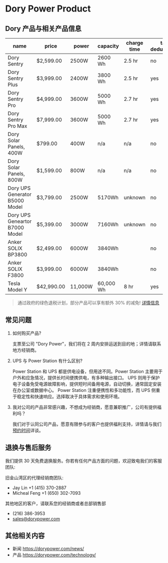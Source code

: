 # Dory Power Product

## Dory 产品与相关产品信息

| name                           | price      | power   | capacity  | charge time | tax deducation |
| ------------------------------ | ---------- | ------- | --------- | ----------- | -------------- |
| Dory Sentry                    | $2,599.00  | 2500W   | 2600 Wh   | 2.5 hr      | no             |
| Dory Sentry Plus               | $3,999.00  | 2400W   | 3800 Wh   | 2.5 hr      | yes            |
| Dory Sentry Pro                | $4,999.00  | 3600W   | 5000 Wh   | 2.7 hr      | yes            |
| Dory Sentry Pro Max            | $7,999.00  | 3600W   | 5000 Wh   | 2.7 hr      | yes            |
| Dory Solar Panels, 400W        | $799.00    | 400W    | n/a       | n/a         | no             |
| Dory Solar Panels, 800W        | $1,599.00  | 800W    | n/a       | n/a         | no             |
| Dory UPS Generator B5000 Model | $3,799.00  | 2500W   | 5170Wh    | unknown     | no             |
| Dory UPS Geneartor B7000 Model | $5,399.00  | 3000W   | 7160Wh    | unknown     | no             |
| Anker SOLIX BP3800             | $2,499.00  | 6000W   | 3840Wh    |             | no             |
| Anker SOLIX F3800              | $3,999.00  | 6000W   | 3840Wh    |             | no             |
| Tesla Model Y                  | $42,990.00 | 11,000W | 60,000 Wh | 8 hr        | yes            |

> 通过政府的绿色退税计划，部分产品可以享有额外 30% 的减免! [详情信息](https://kdhciddmbip.typeform.com/to/xuOBknLI)

## 常见问题

1. 如何购买产品?

   支票至公司 "Dory Power"，我们将在 2 周内安排运送到目的地；详情请联系地方经销商。

2. UPS 与 Power Station 有什么区别?

   Power Station 和 UPS 都是供电设备，但用途不同。Power Station 主要用于户外和应急情况，提供长时间便携供电，有多种输出接口。
   UPS 则用于保护电子设备免受电源故障影响，提供短时间备用电源，自动切换，通常固定安装在办公室或数据中心。
   Power Station 注重便携性和多功能性，而 UPS 侧重于稳定性和快速响应。选择取决于具体需求和使用环境。

3. 我对公司的产品非常感兴趣，不想成为经销商，愿意兼职推广，公司有提供福利吗？

   我们对于认同公司产品，愿意有限参与的客户也提供福利支持，详情请与我们[预约时间](https://kdhciddmbip.typeform.com/to/xuOBknLI)详谈。

## 退换与售后服务

我们提供 30 天免费退换服务。你若有任何产品方面的问题，欢迎致电我们的客服团队:

旧金山湾区的代理经销商团队:

- Jay Lin +1 (415) 370-2887
- Micheal Feng +1 (650) 302-7093

其他地区的客户，请联系您的经销商或者总部销售部

- (216) 386-3953
- [sales@dorypower.com](mailto:sales@dorypower.com)

## 其他相关内容

- 新闻 https://dorypower.com/news/
- 产品 https://dorypower.com/technology/
